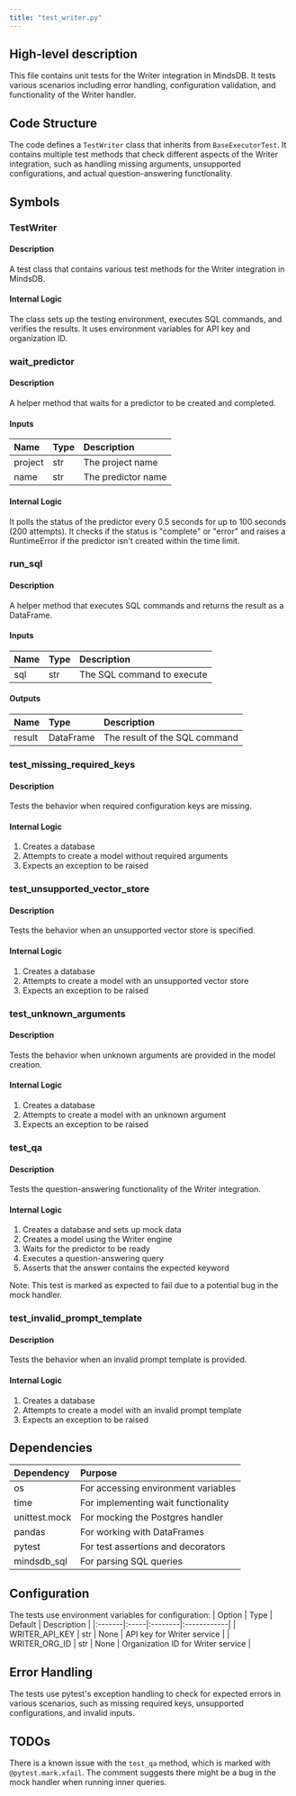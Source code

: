 ```yaml
---
title: "test_writer.py"
---
```


## High-level description
This file contains unit tests for the Writer integration in MindsDB. It tests various scenarios including error handling, configuration validation, and functionality of the Writer handler.

## Code Structure
The code defines a `TestWriter` class that inherits from `BaseExecutorTest`. It contains multiple test methods that check different aspects of the Writer integration, such as handling missing arguments, unsupported configurations, and actual question-answering functionality.

## Symbols

### TestWriter
#### Description
A test class that contains various test methods for the Writer integration in MindsDB.

#### Internal Logic
The class sets up the testing environment, executes SQL commands, and verifies the results. It uses environment variables for API key and organization ID.

### wait_predictor
#### Description
A helper method that waits for a predictor to be created and completed.

#### Inputs
| Name | Type | Description |
|:-----|:-----|:------------|
| project | str | The project name |
| name | str | The predictor name |

#### Internal Logic
It polls the status of the predictor every 0.5 seconds for up to 100 seconds (200 attempts). It checks if the status is "complete" or "error" and raises a RuntimeError if the predictor isn't created within the time limit.

### run_sql
#### Description
A helper method that executes SQL commands and returns the result as a DataFrame.

#### Inputs
| Name | Type | Description |
|:-----|:-----|:------------|
| sql | str | The SQL command to execute |

#### Outputs
| Name | Type | Description |
|:-----|:-----|:------------|
| result | DataFrame | The result of the SQL command |

### test_missing_required_keys
#### Description
Tests the behavior when required configuration keys are missing.

#### Internal Logic
1. Creates a database
2. Attempts to create a model without required arguments
3. Expects an exception to be raised

### test_unsupported_vector_store
#### Description
Tests the behavior when an unsupported vector store is specified.

#### Internal Logic
1. Creates a database
2. Attempts to create a model with an unsupported vector store
3. Expects an exception to be raised

### test_unknown_arguments
#### Description
Tests the behavior when unknown arguments are provided in the model creation.

#### Internal Logic
1. Creates a database
2. Attempts to create a model with an unknown argument
3. Expects an exception to be raised

### test_qa
#### Description
Tests the question-answering functionality of the Writer integration.

#### Internal Logic
1. Creates a database and sets up mock data
2. Creates a model using the Writer engine
3. Waits for the predictor to be ready
4. Executes a question-answering query
5. Asserts that the answer contains the expected keyword

Note: This test is marked as expected to fail due to a potential bug in the mock handler.

### test_invalid_prompt_template
#### Description
Tests the behavior when an invalid prompt template is provided.

#### Internal Logic
1. Creates a database
2. Attempts to create a model with an invalid prompt template
3. Expects an exception to be raised

## Dependencies
| Dependency | Purpose |
|:-----------|:--------|
| os | For accessing environment variables |
| time | For implementing wait functionality |
| unittest.mock | For mocking the Postgres handler |
| pandas | For working with DataFrames |
| pytest | For test assertions and decorators |
| mindsdb_sql | For parsing SQL queries |

## Configuration
The tests use environment variables for configuration:
| Option | Type | Default | Description |
|:-------|:-----|:--------|:------------|
| WRITER_API_KEY | str | None | API key for Writer service |
| WRITER_ORG_ID | str | None | Organization ID for Writer service |

## Error Handling
The tests use pytest's exception handling to check for expected errors in various scenarios, such as missing required keys, unsupported configurations, and invalid inputs.

## TODOs
There is a known issue with the `test_qa` method, which is marked with `@pytest.mark.xfail`. The comment suggests there might be a bug in the mock handler when running inner queries.